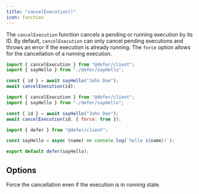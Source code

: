 ```yaml
---
title: "cancelExecution()"
icon: function
---
```


The `cancelExecution` function cancels a pending or running execution by its ID.
By default, `cancelExecution` can only cancel pending executions and throws an
error if the execution is already running. The `force` option allows for the
cancellation of a running execution.

<CodeGroup>

```js Cancel Execution
import { cancelExecution } from "@defer/client";
import { sayHello } from "./defer/sayHello";

const { id } = await sayHello("John Doe");
await cancelExecution(id);
```

```js Abort Execution
import { cancelExecution } from "@defer/client";
import { sayHello } from "./defer/sayHello";

const { id } = await sayHello("John Doe");
await cancelExecution(id, { force: true });
```

```js defer/sayHello.js
import { defer } from "@defer/client";

const sayHello = async (name) => console.log(`hello ${name}!`);

export default defer(sayHello);
```

</CodeGroup>

## Options

<ResponseField name="force" type="boolean">
  Force the cancellation even if the execution is in running state.
</ResponseField>

